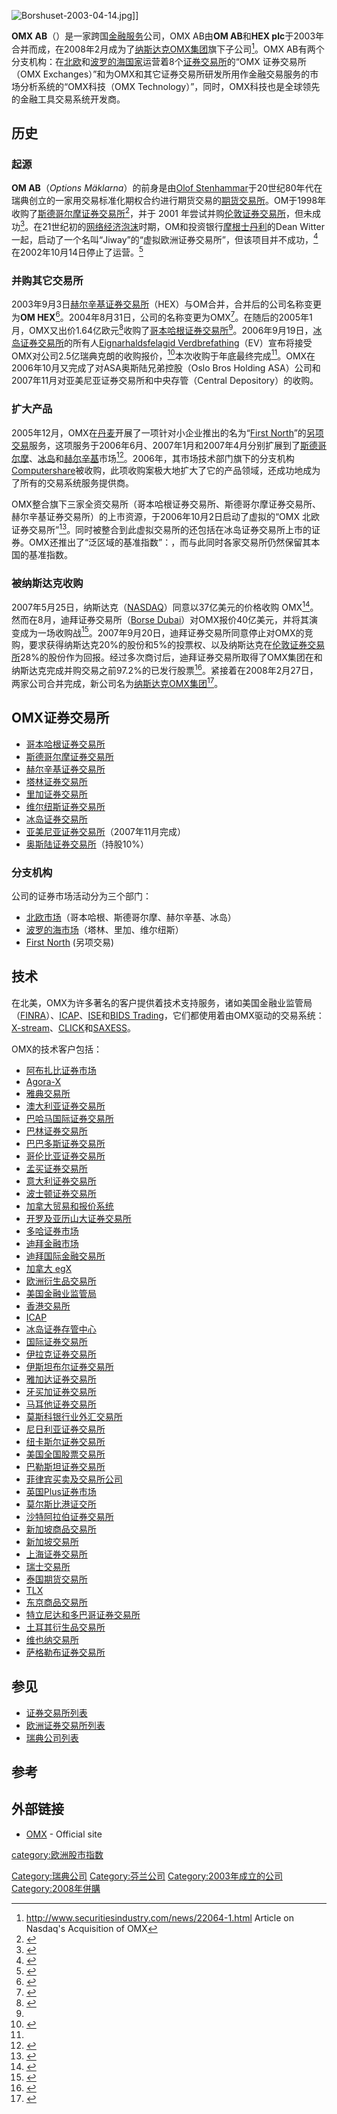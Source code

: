 {{Infobox_Company |
  company_name   = OMX AB |
  company_logo   = [[File:OMX_AB.svg|170px]] |
  company_type   = [[子公司|子公司]] |
  foundation     = 2003 |
  company_slogan = ''高效且安全的交易（Efficient securities transactions）'' |
  location       = {{SWE}}[[斯德哥尔摩|斯德哥尔摩]] |
  key_people     = Hans-Ole Jochumsen <small>（[[首席执行官|首席执行官]]）</small>, Magnus Böcker <small>（[[董事长|董事长]]）</small> |
  products       = [[证券交易所|证券交易所]] |
  homepage       = [http://www.nasdaqomxnordic.com/ www.nasdaqomx.com] |
  parent         = {{link-en|納斯達克集團|Nasdaq Inc.|}} |
  industry       = [[金融服务|金融服务]] |
  num_employees  = 1,638 <small>（2007）</small><ref name="nos07">{{cite web 
 |url=http://www.omxgroup.com/digitalAssets/42/42148_Q407_Final_version_English.pdf 
 |title=OMX Financial Year-End Report 2007 
 |accessdate=2008-02-29 
 |publisher=OMX 
 |format=PDF 
 |deadurl=yes 
 |archiveurl=https://web.archive.org/web/20080529085615/http://www.omxgroup.com/digitalAssets/42/42148_Q407_Final_version_English.pdf 
 |archivedate=2008-05-29 
 }}</ref> |
  revenue        = 43.05亿[[瑞典克朗|瑞典克朗]] <small>（2007）</small><ref name="nos07" />
}}
[[File:Borshuset-2003-04-14.jpg|thumb]]]]

'''OMX AB'''（{{lang-sv|'''A'''ktie'''B'''olaget '''O'''ptions'''M'''äklarna/Helsinki Stock E'''X'''change}}）是一家跨国[[金融服务|金融服务]]公司，OMX AB由'''OM AB'''和'''HEX plc'''于2003年合并而成，在2008年2月成为了[[纳斯达克OMX集团|纳斯达克OMX集团]]旗下子公司<ref>http://www.securitiesindustry.com/news/22064-1.html {{Wayback|url=http://www.securitiesindustry.com/news/22064-1.html |date=20190812140925 }} Article on Nasdaq's Acquisition of OMX</ref>。OMX AB有两个分支机构：在[[北欧|北欧]]和[[波罗的海国家|波罗的海国家]]运营着8个[[证券交易所|证券交易所]]的“OMX 证券交易所（OMX Exchanges）”和为OMX和其它证券交易所研发所用作金融交易服务的市场分析系统的“OMX科技（OMX Technology）”，同时，OMX科技也是全球领先的金融工具交易系统开发商。

== 历史 ==
=== 起源 ===
'''OM AB'''（''Options Mäklarna''）的前身是由[[Olof_Stenhammar|Olof Stenhammar]]于20世纪80年代在瑞典创立的一家用交易标准化期权合约进行期货交易的[[期货交易所|期货交易所]]。OM于1998年收购了[[斯德哥尔摩证券交易所|斯德哥尔摩证券交易所]]<ref name="history">{{cite web |url=http://www.nasdaqomx.com/aboutnasdaqomx/milestones/historyomx/ |title=OMX milestones |accessdate=2008-02-29 |publisher=[[NASDAQ_OMX_Group|NASDAQ OMX Group]] }}{{dead link|date=2017年11月 |bot=InternetArchiveBot |fix-attempted=yes }}</ref>，并于 2001 年尝试并购[[伦敦证券交易所|伦敦证券交易所]]，但未成功<ref>{{cite news |last= Treanor |first= Jill |title= Stock Exchange teams up with OM |url= http://www.guardian.co.uk/business/2002/dec/10/3 |work= [[The_Guardian|The Guardian]] |publisher= [[guardian.co.uk|guardian.co.uk]] |date= 2002-12-10 |accessdate= 2008-02-29 |archive-date= 2011-01-23 |archive-url= https://web.archive.org/web/20110123084108/http://www.guardian.co.uk/business/2002/dec/10/3 |dead-url= no }}</ref>。在21世纪初的[[网络经济泡沫|网络经济泡沫]]时期，OM和投资银行[[摩根士丹利|摩根士丹利]]的Dean Witter一起，启动了一个名叫“Jiway”的“虚拟欧洲证券交易所”，但该项目并不成功，<ref>{{cite news |title=OM losses shock analysts |url=http://news.bbc.co.uk/1/hi/business/1283149.stm |work=[[BBC_News|BBC News]] |date=2001-04-18 |accessdate=2008-02-29 |archive-date=2006-05-12 |archive-url=https://web.archive.org/web/20060512141501/http://news.bbc.co.uk/1/hi/business/1283149.stm |dead-url=no }}</ref>在2002年10月14日停止了运营。<ref>{{cite news
 |title= City briefing: Jiway eases bourse clutter
 |url= http://www.guardian.co.uk/business/2002/oct/15/3
 |work= [[The_Guardian|The Guardian]]
 |publisher= [[guardian.co.uk|guardian.co.uk]]
 |date= 2002-10-15
 |accessdate= 2008-02-29
 |archive-date= 2011-04-05
 |archive-url= https://web.archive.org/web/20110405191035/http://www.guardian.co.uk/business/2002/oct/15/3
 |dead-url= no
 }}</ref>

=== 并购其它交易所 ===
2003年9月3日[[赫尔辛基证券交易所|赫尔辛基证券交易所]]（HEX）与OM合并，合并后的公司名称变更为'''OM HEX'''<ref>{{cite news |last=Leighton-Jones |first=Phillipa |title=OMHex appoints new chief executive as trading begins |url=http://www.highbeam.com/doc/1G1-107354904.html |work=[[Financial_News|Financial News]] |date=2003-09-04 |accessdate=2008-02-29 |archive-url=https://web.archive.org/web/20110517025440/http://www.highbeam.com/doc/1G1-107354904.html |archive-date=2011-05-17 |dead-url=yes }}</ref>。2004年8月31日，公司的名称变更为OMX<ref>{{cite news |title=OMHEX changes name to OMX |url=http://www.finextra.com/fullpr.asp?id=1849 |work=[[Finextra|Finextra]] |date=2004-08-31 |accessdate=2008-02-29 |archive-date=2019-10-19 |archive-url=https://web.archive.org/web/20191019001810/https://www.finextra.com/news/announcement.aspx?pressreleaseid=1849 |dead-url=no }}</ref>。在随后的2005年1月，OMX又出价1.64亿欧元<ref>{{cite news |last=Akerhielm |first=Maria |title=OMX to Buy Copenhagen Exchange |work=[[Dow_Jones_Newswires|Dow Jones Newswires]] |publisher=[[The_Wall_Street_Journal|The Wall Street Journal]] |date=2004-11-16 |accessdate=2008-02-29 |url=http://online.wsj.com/article/SB110055938532074717.html |archive-date=2012-05-22 |archive-url=https://web.archive.org/web/20120522234244/http://online.wsj.com/article/SB110055938532074717.html |dead-url=no }}</ref>收购了[[哥本哈根证券交易所|哥本哈根证券交易所]]<ref name="history" />。2006年9月19日，[[冰岛证券交易所|冰岛证券交易所]]的所有人[[Eignarhaldsfelagid_Verdbrefathing|Eignarhaldsfelagid Verdbrefathing]]（EV）宣布将接受OMX对公司2.5亿瑞典克朗的收购报价，<ref>{{cite news
 |title=OMX to buy Iceland bourse owner in all share deal
 |work=[[AFX_News|AFX News]]
 |publisher=[[Forbes|Forbes]]
 |date=2006-09-19
 |accessdate=2008-02-29
 |url=http://www.forbes.com/business/feeds/afx/2006/09/19/afx3026507.html
 }}{{Dead link}}</ref>本次收购于年底最终完成<ref name="history" />。OMX在2006年10月又完成了对ASA奥斯陆兄弟控股（Oslo Bros Holding ASA）公司和2007年11月对亚美尼亚证券交易所和中央存管（Central Depository）的收购。

=== 扩大产品 ===
2005年12月，OMX在[[丹麦|丹麦]]开展了一项针对小企业推出的名为“[[First_North|First North]]”的[[另项交易|另项交易]]服务，这项服务于2006年6月、2007年1月和2007年4月分别扩展到了[[斯德哥尔摩|斯德哥尔摩]]、[[冰岛|冰岛]]和[[赫尔辛基|赫尔辛基]]市场<ref>{{cite news
 |title= OMX: First North Services Expand to Finland |work=[[Business_Wire|Business Wire]]
 |date=2007-04-03 |accessdate=2008-02-29
 |url=http://www.accessmylibrary.com/coms2/summary_0286-30215294_ITM}}</ref>。2006年，其市场技术部门旗下的分支机构[[Computershare|Computershare]]被收购，此项收购案极大地扩大了它的产品领域，还成功地成为了所有的交易系统服务提供商。 

OMX整合旗下三家全资交易所（哥本哈根证券交易所、斯德哥尔摩证券交易所、赫尔辛基证券交易所）的上市资源，于2006年10月2日启动了虚拟的“OMX 北欧证券交易所”<ref>{{cite press release
 |title= The OMX Nordic Exchange strengthens its position as a leading European marketplace
 |publisher=OMX |date=2006-10-02 |accessdate=2008-02-29 |url= http://www.omxnordicexchange.com/newsandstatistics/marketnotices/Article/?msgId=619404&lang=en}}</ref>。同时被整合到此虚拟交易所的还包括在冰岛证券交易所上市的证券。OMX还推出了“泛区域的基准指数”：{{link-en|OMX Nordic 40|OMX Nordic 40}}，而与此同时各家交易所仍然保留其本国的基准指数。

=== 被纳斯达克收购 ===
2007年5月25日，纳斯达克（[[NASDAQ|NASDAQ]]）同意以37亿美元的价格收购 OMX<ref>{{cite news |title=Nasdaq bids $3.7bn for Nordic OMX |url=http://news.bbc.co.uk/1/hi/business/6690419.stm |work=[[BBC_News|BBC News]] |date=2007-05-25 |accessdate=2008-02-29 |archive-date=2007-10-04 |archive-url=https://web.archive.org/web/20071004024503/http://news.bbc.co.uk/1/hi/business/6690419.stm |dead-url=no }}</ref>。然而在8月，迪拜证券交易所（[[Borse_Dubai|Borse Dubai]]）对OMX报价40亿美元，并将其演变成为一场收购战<ref>{{cite news |title=Dubai in $4bn bid for Nordic OMX |url=http://news.bbc.co.uk/2/hi/business/6951878.stm |work=[[BBC_News|BBC News]] |date=2007-08-17 |accessdate=2008-02-29 |archive-date=2008-11-23 |archive-url=https://web.archive.org/web/20081123070525/http://news.bbc.co.uk/2/hi/business/6951878.stm |dead-url=no }}</ref>。2007年9月20日，迪拜证券交易所同意停止对OMX的竞购，要求获得纳斯达克20%的股份和5%的投票权、以及纳斯达克在[[伦敦证券交易所|伦敦证券交易所]]28%的股份作为回报。经过多次商讨后，迪拜证券交易所取得了OMX集团在和纳斯达克完成并购交易之前97.2%的已发行股票<ref>{{cite news |title= Borse Dubai completes planned sale of OMX to Nasdaq |url= http://www.iht.com/articles/ap/2008/02/27/business/EU-FIN-Sweden-Borse-Dubai-OMX.php |work= [[Associated_Press|Associated Press]] |publisher= [[International_Herald_Tribune|International Herald Tribune]] |date= 2007-09-27 |accessdate= 2008-02-29 |archive-date= 2019-10-19 |archive-url= https://web.archive.org/web/20191019001717/https://www.nytimes.com/ |dead-url= no }}</ref>。紧接着在2008年2月27日，两家公司合并完成，新公司名为[[纳斯达克OMX集团|纳斯达克OMX集团]]<ref>{{cite news |last=Magnusson |first=Niklas |coauthors=McSheehy, Will |title= Dubai to Buy Stakes in Nasdaq, LSE; Strikes OMX Deal |url= http://www.bloomberg.com/apps/news?pid=20601087&sid=aqzGAS7oAezg |work= [[Bloomberg_L.P.|Bloomberg]] |date=2007-09-20 |accessdate=2008-02-29}}</ref>。

==OMX证券交易所==<!-- This section is linked from [[证券交易所列表|证券交易所列表]] -->
* [[哥本哈根证券交易所|哥本哈根证券交易所]]
* [[斯德哥尔摩证券交易所|斯德哥尔摩证券交易所]]
* [[赫尔辛基证券交易所|赫尔辛基证券交易所]]
* [[塔林证券交易所|塔林证券交易所]]
* [[里加证券交易所|里加证券交易所]]
* [[维尔纽斯证券交易所|维尔纽斯证券交易所]]
* [[冰岛证券交易所|冰岛证券交易所]]
* [[亚美尼亚证券交易所|亚美尼亚证券交易所]]（2007年11月完成）
* [[奥斯陆证券交易所|奥斯陆证券交易所]]（持股10%）

=== 分支机构 ===
公司的证券市场活动分为三个部门：
* [[OMX北欧交易所|北欧市场]]（哥本哈根、斯德哥尔摩、赫尔辛基、冰岛）
* [[OMX波罗的海交易所|波罗的海市场]]（塔林、里加、维尔纽斯）
* [[First_North|First North]] (另项交易)

== 技术 ==
在北美，OMX为许多著名的客户提供着技术支持服务，诸如美国金融业监管局（[[FINRA|FINRA]]）、[[ICAP_(company)|ICAP]]、[[ISE|ISE]]和[[BIDS_Trading|BIDS Trading]]，它们都使用着由OMX驱动的交易系统：[[X-stream|X-stream]]、[[CLICK|CLICK]]和[[SAXESS|SAXESS]]。

OMX的技术客户包括：
{{div col|colwidth=15em}}
* [[阿布扎比证券市场|阿布扎比证券市场]]
* [[Agora-X|Agora-X]]
* [[雅典交易所|雅典交易所]]
* [[澳大利亚证券交易所|澳大利亚证券交易所]]
* [[巴哈马国际证券交易所|巴哈马国际证券交易所]]
* [[巴林证券交易所|巴林证券交易所]]
* [[巴巴多斯证券交易所|巴巴多斯证券交易所]]
* [[哥伦比亚证券交易所|哥伦比亚证券交易所]]
* [[孟买证券交易所|孟买证券交易所]]
* [[意大利证券交易所|意大利证券交易所]]
* [[波士顿证券交易所|波士顿证券交易所]]
* [[加拿大贸易和报价系统|加拿大贸易和报价系统]]
* [[开罗及亚历山大证券交易所|开罗及亚历山大证券交易所]]
* [[多哈证券市场|多哈证券市场]]
* [[迪拜金融市场|迪拜金融市场]]
* [[迪拜国际金融交易所|迪拜国际金融交易所]]
* [[加拿大_egX|加拿大 egX]]
* [[欧洲衍生品交易所|欧洲衍生品交易所]]
* [[美国金融业监管局|美国金融业监管局]]
* [[香港交易所|香港交易所]]
* [[ICAP_(company)|ICAP]]
* [[冰岛证券存管中心|冰岛证券存管中心]]
* [[国际证券交易所|国际证券交易所]]
* [[伊拉克证券交易所|伊拉克证券交易所]]
* [[伊斯坦布尔证券交易所|伊斯坦布尔证券交易所]]
* [[雅加达证券交易所|雅加达证券交易所]]
* [[牙买加证券交易所|牙买加证券交易所]]
* [[马耳他证券交易所|马耳他证券交易所]]
* [[莫斯科银行业外汇交易所|莫斯科银行业外汇交易所]]
* [[尼日利亚证券交易所|尼日利亚证券交易所]]
* [[纽卡斯尔证券交易所|纽卡斯尔证券交易所]]
* [[美国全国股票交易所|美国全国股票交易所]]
* [[巴勒斯坦证券交易所|巴勒斯坦证券交易所]]
* [[菲律宾买卖及交易所公司|菲律宾买卖及交易所公司]]
* [[英国Plus证券市场|英国Plus证券市场]]
* [[莫尔斯比港证交所|莫尔斯比港证交所]]
* [[沙特阿拉伯证券交易所|沙特阿拉伯证券交易所]]
* [[新加坡商品交易所|新加坡商品交易所]]
* [[新加坡交易所|新加坡交易所]]
* [[上海证券交易所|上海证券交易所]]
* [[瑞士交易所|瑞士交易所]]
* [[泰国期货交易所|泰国期货交易所]]
* [[TLX|TLX]]
* [[东京商品交易所|东京商品交易所]]
* [[特立尼达和多巴哥证券交易所|特立尼达和多巴哥证券交易所]]
* [[土耳其衍生品交易所|土耳其衍生品交易所]]
* [[维也纳交易所|维也纳交易所]]
* [[萨格勒布证券交易所|萨格勒布证券交易所]]
{{div col end}}

== 参见 ==
* [[证券交易所列表|证券交易所列表]]
* [[欧洲证券交易所列表|欧洲证券交易所列表]]
* [[瑞典公司列表|瑞典公司列表]]

== 参考 ==
{{reflist}}

== 外部链接 ==
* [http://www.nasdaqomx.com/ OMX]{{Wayback|url=http://www.nasdaqomx.com/ |date=20090105155626 }} - Official site

{{世界交易所联合会}}

[[Category:瑞典公司|Category:瑞典公司]]
[[Category:芬兰公司|Category:芬兰公司]]
[[Category:2003年成立的公司|Category:2003年成立的公司]]
[[category:欧洲股市指数|category:欧洲股市指数]]
[[Category:2008年併購|Category:2008年併購]]